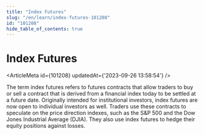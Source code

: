 ```yaml
---
title: "Index Futures"
slug: "/en/learn/index-futures-101208"
id: "101208"
hide_table_of_contents: true
---
```



# Index Futures

<ArticleMeta id={101208} updatedAt={'2023-09-26 13:58:54'} />
<div className='border-solid border-b border-t-0 my-4 border-[var(--ifm-color-gray-300)]' />

The term index futures refers to futures contracts that allow traders to buy or sell a contract that is derived from a financial index today to be settled at a future date. Originally intended for institutional investors, index futures are now open to individual investors as well. Traders use these contracts to speculate on the price direction indexes, such as the S&P 500 and the Dow Jones Industrial Average (DJIA). They also use index futures to hedge their equity positions against losses.
